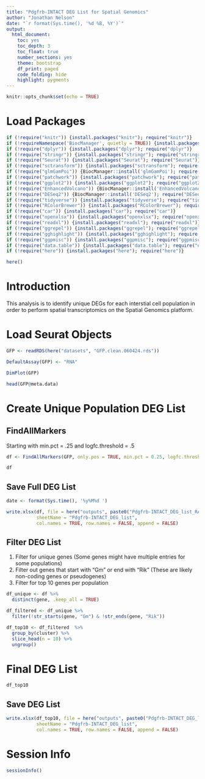```yaml
---
title: "Pdgfrb-INTACT DEG List for Spatial Genomics"
author: "Jonathan Nelson"
date: "`r format(Sys.time(), '%d %B, %Y')`"
output:
  html_document: 
    toc: yes
    toc_depth: 3
    toc_float: true
    number_sections: yes
    theme: bootstrap
    df_print: paged
    code_folding: hide
    highlight: pygments
---
```

```r
knitr::opts_chunk$set(echo = TRUE)
```

# Load Packages

```r

if (!require("knitr")) {install.packages("knitr"); require("knitr")}
if (!requireNamespace('BiocManager', quietly = TRUE)) {install.packages('BiocManager'); require("BiocManager")}
if (!require("dplyr")) {install.packages("dplyr"); require("dplyr")}
if (!require("stringr")) {install.packages("stringr"); require("stringr")}
if (!require("Seurat")) {install.packages("Seurat"); require("Seurat")}
if (!require("sctransform")) {install.packages("sctransform"); require("sctransform")}
if (!require("glmGamPoi")) {BiocManager::install('glmGamPoi'); require("glmGamPoi")}
if (!require("patchwork")) {install.packages("patchwork"); require("patchwork")}
if (!require("ggplot2")) {install.packages("ggplot2"); require("ggplot2")}
if (!require("EnhancedVolcano")) {BiocManager::install('EnhancedVolcano'); require("EnhancedVolcano")}
if (!require("DESeq2")) {BiocManager::install('DESeq2'); require("DESeq2")}
if (!require("tidyverse")) {install.packages("tidyverse"); require("tidyverse")}
if (!require("RColorBrewer")) {install.packages("RColorBrewer"); require("RColorBrewer")}
if (!require("car")) {install.packages("car"); require("car")}
if (!require("openxlsx")) {install.packages("openxlsx"); require("openxlsx")}
if (!require("readxl")) {install.packages("readxl"); require("readxl")}
if (!require("ggrepel")) {install.packages("ggrepel"); require("ggrepel")}
if (!require("gghighlight")) {install.packages("gghighlight"); require("gghighlight")}
if (!require("ggpmisc")) {install.packages("ggpmisc"); require("ggpmisc")}
if (!require("data.table")) {install.packages("data.table"); require("data.table")}
if (!require("here")) {install.packages("here"); require("here")}

here()
```

# Introduction

This analysis is to identify unique DEGs for each interstial cell population in order to perform spatial transcriptomics on the Spatial Genomics platform. 

# Load Seurat Objects

```r

GFP <- readRDS(here("datasets", "GFP.clean.060424.rds"))

DefaultAssay(GFP) <- "RNA"

DimPlot(GFP)

head(GFP@meta.data)

```


# Create Unique Population DEG List

## FindAllMarkers

Starting with min.pct = .25 and logfc.threshold = .5

```r

df <- FindAllMarkers(GFP, only.pos = TRUE, min.pct = 0.25, logfc.threshold = .5)

df

```

## Save Full DEG List

```r

date <- format(Sys.time(), '%y%M%d ')

write.xlsx(df, file = here("outputs", paste0("Pdgfrb-INTACT_DEG_list_RAW_", date, ".xlsx")), 
           sheetName = "Pdgfrb-INTACT_DEG_list", 
           col.names = TRUE, row.names = FALSE, append = FALSE)

```

## Filter DEG List

1) Filter for unique genes (Some genes might have multiple entries for some populations) <br>
2) Filter out genes that start with "Gm" or end with "Rik" (These are likely non-coding genes or pseudogenes) <br>
3) Filter for top 10 genes per population <br>

```r

df_unique <- df %>%
  distinct(gene, .keep_all = TRUE)

df_filtered <- df_unique %>%
  filter(!str_starts(gene, "Gm") & !str_ends(gene, "Rik"))

df_top10 <- df_filtered  %>%
  group_by(cluster) %>%
  slice_head(n = 10) %>%
  ungroup()

```

# Final DEG List

```r

df_top10

```

## Save DEG List

```r

write.xlsx(df_top10, file = here("outputs", paste0("Pdgfrb-INTACT_DEG_list_", date, ".xlsx")), 
           sheetName = "Pdgfrb-INTACT_DEG_list", 
           col.names = TRUE, row.names = FALSE, append = FALSE)

```

# Session Info

```r

sessionInfo()

```

